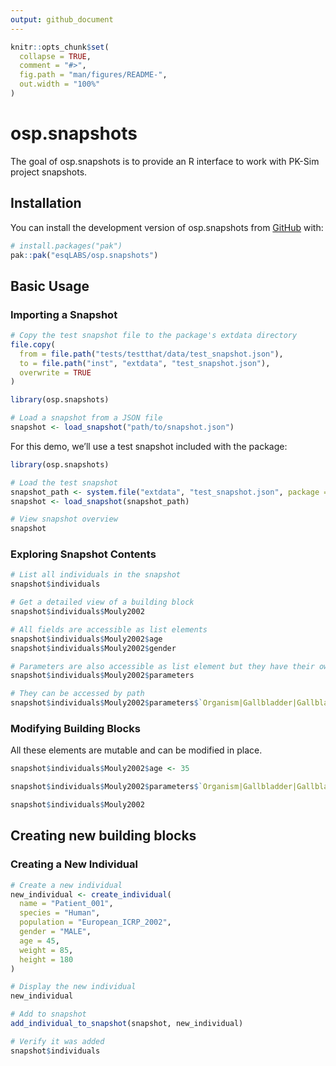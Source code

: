 ```yaml
---
output: github_document
---
```


```r
knitr::opts_chunk$set(
  collapse = TRUE,
  comment = "#>",
  fig.path = "man/figures/README-",
  out.width = "100%"
)
```

# osp.snapshots

<!-- badges: start -->

<!-- badges: end -->

The goal of osp.snapshots is to provide an R interface to work with PK-Sim project snapshots.

## Installation

You can install the development version of osp.snapshots from [GitHub](https://github.com/) with:

``` r
# install.packages("pak")
pak::pak("esqLABS/osp.snapshots")
```

## Basic Usage

### Importing a Snapshot

```r
# Copy the test snapshot file to the package's extdata directory
file.copy(
  from = file.path("tests/testthat/data/test_snapshot.json"),
  to = file.path("inst", "extdata", "test_snapshot.json"),
  overwrite = TRUE
)
```

```r
library(osp.snapshots)

# Load a snapshot from a JSON file
snapshot <- load_snapshot("path/to/snapshot.json")
```

For this demo, we'll use a test snapshot included with the package:

```r
library(osp.snapshots)

# Load the test snapshot 
snapshot_path <- system.file("extdata", "test_snapshot.json", package = "osp.snapshots")
snapshot <- load_snapshot(snapshot_path)

# View snapshot overview
snapshot
```

### Exploring Snapshot Contents

```r
# List all individuals in the snapshot
snapshot$individuals

# Get a detailed view of a building block
snapshot$individuals$Mouly2002

# All fields are accessible as list elements
snapshot$individuals$Mouly2002$age
snapshot$individuals$Mouly2002$gender

# Parameters are also accessible as list element but they have their own nested structure and behavior
snapshot$individuals$Mouly2002$parameters

# They can be accessed by path
snapshot$individuals$Mouly2002$parameters$`Organism|Gallbladder|Gallbladder ejection fraction`
```


### Modifying Building Blocks
All these elements are mutable and can be modified in place.

```r
snapshot$individuals$Mouly2002$age <- 35

snapshot$individuals$Mouly2002$parameters$`Organism|Gallbladder|Gallbladder ejection fraction`$value <- 0.6

snapshot$individuals$Mouly2002
```

## Creating new building blocks
### Creating a New Individual

```r
# Create a new individual
new_individual <- create_individual(
  name = "Patient_001",
  species = "Human",
  population = "European_ICRP_2002",
  gender = "MALE",
  age = 45,
  weight = 85,
  height = 180
)

# Display the new individual
new_individual

# Add to snapshot
add_individual_to_snapshot(snapshot, new_individual)

# Verify it was added
snapshot$individuals
```
